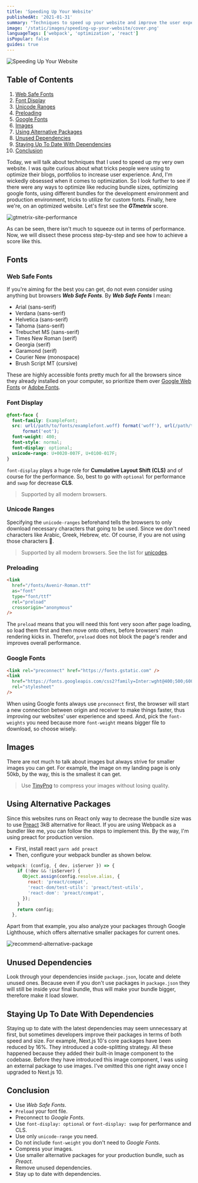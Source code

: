 ```yaml
---
title: 'Speeding Up Your Website'
publishedAt: '2021-01-31'
summary: "Techniques to speed up your website and improve the user experience that specifically aiming to React and Next.js sites. We'll discuss things like bundles, fonts, unicode-ranges, webpack."
image: '/static/images/speeding-up-your-website/cover.png'
languageTags: ['webpack', 'optimization', 'react']
isPopular: false
guides: true
---
```


![Speeding Up Your Website](/static/images/speeding-up-your-website/cover.png)

## Table of Contents

1.  [Web Safe Fonts](#web-safe-fonts)
2.  [Font Display](#font-display)
3.  [Unicode Ranges](#unicode-ranges)
4.  [Preloading](#preloading)
5.  [Google Fonts](#google-fonts)
6.  [Images](#images)
7.  [Using Alternative Packages](#using-alternative-packages)
8.  [Unused Dependencies](#unused-dependencies)
9.  [Staying Up To Date With Dependencies](#staying-up-to-date-with-dependencies)
10. [Conclusion](#conclusion)

Today, we will talk about techniques that I used to speed up my very own website. I was quite curious about what tricks people were using to optimize their
blogs, portfolios to increase user experience. And, I'm wickedly obsessed when it comes to optimization. So I look further to see if there were any ways to optimize like
reducing bundle sizes, optimizing google fonts, using different bundles for the development environment and production environment, tricks to utilize for custom fonts.
Finally, here we're, on an optimized website. Let's first see the _**GTmetrix**_ score.

![gtmetrix-site-performance](/static/images/speeding-up-your-website/gtmetrix.png)

As can be seen, there isn't much to squeeze out in terms of performance. Now, we will dissect these process step-by-step and see how to achieve a score like this.

## Fonts

### Web Safe Fonts

If you're aiming for the best you can get, do not even consider using anything but browsers _**Web Safe Fonts**_. By _**Web Safe Fonts**_ I mean:

- Arial (sans-serif)
- Verdana (sans-serif)
- Helvetica (sans-serif)
- Tahoma (sans-serif)
- Trebuchet MS (sans-serif)
- Times New Roman (serif)
- Georgia (serif)
- Garamond (serif)
- Courier New (monospace)
- Brush Script MT (cursive)

These are highly accessible fonts pretty much for all the browsers since they already installed on your computer,
so prioritize them over [Google Web Fonts](https://fonts.google.com/) or [Adobe Fonts](https://fonts.adobe.com/).

### Font Display

```css
@font-face {
  font-family: ExampleFont;
  src: url(/path/to/fonts/examplefont.woff) format('woff'), url(/path/to/fonts/examplefont.eot)
      format('eot');
  font-weight: 400;
  font-style: normal;
  font-display: optional;
  unicode-range: U+0020-007F, U+0100-017F;
}
```

`font-display` plays a huge role for **Cumulative Layout Shift (CLS)** and of course for the performance. So, best to go with
`optional` for performance and `swap` for decrease **CLS**.

> Supported by all modern browsers.

### Unicode Ranges

Specifying the `unicode-ranges` beforehand tells the browsers to only download necessary characters that going to be used. Since we don't need characters
like Arabic, Greek, Hebrew, etc. Of course, if you are not using those characters 🙂.

> Supported by all modern browsers. See the list for [unicodes](https://jrgraphix.net/research/unicode_blocks.php).

### Preloading

```html
<link
  href="/fonts/Avenir-Roman.ttf"
  as="font"
  type="font/ttf"
  rel="preload"
  crossorigin="anonymous"
/>
```

The `preload` means that you will need this font very soon after page loading, so load them first and then move onto others, before browsers' main rendering
kicks in. Therefor, `preload` does not block the page's render and improves overall performance.

### Google Fonts

```html
<link rel="preconnect" href="https://fonts.gstatic.com" />
<link
  href="https://fonts.googleapis.com/css2?family=Inter:wght@400;500;600;700&display=swap"
  rel="stylesheet"
/>
```

When using Google fonts always use `preconnect` first, the browser will start a new connection between origin and receiver to make things faster,
thus improving our websites' user experience and speed. And, pick the `font-weights` you need because more `font-weight` means bigger file to download, so choose wisely.

## Images

There are not much to talk about images but always strive for smaller images you can get. For example, the image on my landing page is only 50kb, by the way, this is
the smallest it can get.

> Use [TinyPng](https://tinypng.com/) to compress your images without losing quality.

## Using Alternative Packages

Since this websites runs on React only way to decrease the bundle size was to use [Preact](https://preactjs.com/) 3kB alternative for React.
If you are using Webpack as a bundler like me, you can follow the steps to implement this. By the way, I'm using preact for production version.

- First, install react `yarn add preact`
- Then, configure your webpack bundler as shown below.

```javascript
webpack: (config, { dev, isServer }) => {
    if (!dev && !isServer) {
      Object.assign(config.resolve.alias, {
        react: 'preact/compat',
        'react-dom/test-utils': 'preact/test-utils',
        'react-dom': 'preact/compat',
      });
    }
    return config;
  },
```

Apart from that example, you also analyze your packages through Google Lighthouse, which offers alternative smaller packages for current ones.

![recommend-alternative-package](/static/images/speeding-up-your-website/alternative-package.jpg)

## Unused Dependencies

Look through your dependencies inside `package.json`, locate and delete unused ones. Because even if you don't use packages in `package.json` they will still
be inside your final bundle, thus will make your bundle bigger, therefore make it load slower.

## Staying Up To Date With Dependencies

Staying up to date with the latest dependencies may seem unnecessary at first, but sometimes developers improve their packages in terms of both speed and size. For example, Next.js 10's core packages have been reduced by 16%. They introduced a code-splitting strategy. All these happened because they added
their built-in Image component to the codebase. Before they have introduced this image component, I was using an external package to use images. I've omitted this one right away once I upgraded to Next.js 10.

## Conclusion

- Use _Web Safe Fonts_.
- `Preload` your font file.
- Preconnect to _Google Fonts_.
- Use `font-display: optional` or `font-display: swap` for performance and CLS.
- Use only `unicode-range` you need.
- Do not include `font-weight` you don't need to _Google Fonts_.
- Compress your images.
- Use smaller alternative packages for your production bundle, such as _Preact_.
- Remove unused dependencies.
- Stay up to date with dependencies.
